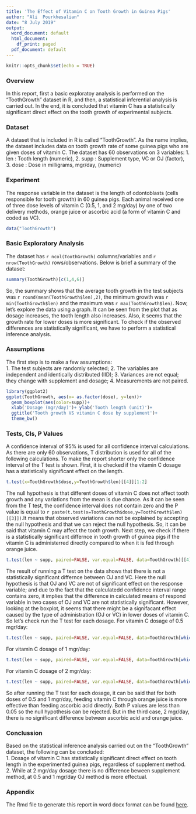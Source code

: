 ```yaml
---
title: 'The Effect of Vitamin C on Tooth Growth in Guinea Pigs'
author: "Ali  Pourkhesalian"
date: "8 July 2019"
output:
  word_document: default
  html_document:
    df_print: paged
  pdf_document: default
---
```


```r
knitr::opts_chunk$set(echo = TRUE)
```

### Overview
In this report, first a basic exploratoy analysis is performed on the "ToothGrowth" dataset in R, and then, a statistical inferential analysis is carried out. In the end, it is concluded that vitamin C has a statistically significant direct effect on the tooth growth of experimental subjects.

### Dataset
A dataset that is included in R is called "ToothGrowth". As the name implies, the dataset includes data on tooth growth rate of some guinea pigs who are given doses of vitamin C. The dataset has 60 observations on 3 variables: 1. len : Tooth length (numeric), 2. supp : Supplement type, VC or OJ (factor), 3. dose : Dose in milligrams, mgr/day, (numeric)

### Experiment
The response variable in the dataset is the length of odontoblasts (cells responsible for tooth growth) in 60 guinea pigs. Each animal received one of three dose levels of vitamin C (0.5, 1, and 2 mg/day) by one of two delivery methods, orange juice or ascorbic acid (a form of vitamin C and coded as VC).

```r
data("ToothGrowth")
```
### Basic Exploratory Analysis
The dataset has `r ncol(ToothGrowth)` columns/variables and `r nrow(ToothGrowth)` rows/observations. Below is brief a summary of the dataset:
```r
summary(ToothGrowth)[c(1,4,6)]
```
So, the summary shows that the average tooth growth in the test subjects was `r round(mean(ToothGrowth$len),2)`, the minimum growth was `r min(ToothGrowth$len)` and the maximum was `r max(ToothGrowth$len)`. Now, let's explore the data using a graph. It can be seen from the plot that as dosage increases, the tooth length also increases. Also, it seems that the growth rate for lower doses is more significant. To check if the observed differences are statistically significant, we have to perform a statistical inference analysis. 

### Assumptions
The first step is to make a few assumptions:  
1. The test subjects are randomly selected; 2. The variables are independent and identically distributed (IID); 3. Variances are not equal; they change with supplement and dosage; 4. Measurements are not paired.

```r
library(ggplot2)
ggplot(ToothGrowth, aes(x= as.factor(dose), y=len))+
  geom_boxplot(aes(color=supp))+
  xlab('Dosage (mgr/day)')+ ylab('Tooth length (unit)')+
  ggtitle('Tooth growth VS vitamin C dose by supplement')+
  theme_bw()
```
 
### Tests, CIs, P Values
A confidence interval of 95% is used for all confidence interval calculations. As there are only 60 observations, T distribution is used for all of the following calculations. To make the report shorter only the confidence interval of the T test is shown. First, it is checked if the vitamin C dosage has a statistically significant effect on the length.  
```r
t.test(x=ToothGrowth$dose,y=ToothGrowth$len)[[4]][1:2]
```
The null hypothesis is that different doses of vitamin C does not affect  tooth growth and any variations from the mean is due chance. As it can be seen from the T test, the confidence interval does not contain zero and the P value is equal to `r paste(t.test(x=ToothGrowth$dose,y=ToothGrowth$len)[[3]])`.It means that observed variations can not be explained by accepting the null hypothesis and that we can reject the null hypothesis. So, it can be said that vitamin C may affect the tooth growth. Next step, we check if there is a statistically significant differnce in tooth growth of guinea pigs if the vitamin C is administerred directly compared to when it is fed through orange juice.  
```r
t.test(len ~ supp, paired=FALSE, var.equal=FALSE, data=ToothGrowth)[[4]][1:2]
```
The result of running a T test on the data shows that there is not a statistically significant differnce between OJ and VC. Here the null hypothesis is that OJ and VC are not of significant effect on the response variable; and due to the fact that the calculatedd confidence interval range contains zero, it implies that the difference in calculated means of respond variable in two cases of OJ and VC are not 
statistically significant. However, looking at the boxplot, it seems that there might be a signifacant effect caused by the type of administration (OJ or VC) in lower doses of vitamin C. So let's check run the T test for each dosage.
For vitamin C dosage of 0.5 mgr/day:  
```r
t.test(len ~ supp, paired=FALSE, var.equal=FALSE, data=ToothGrowth[which(ToothGrowth$dose==.5),])[[4]][1:2]
```
For vitamin C dosage of 1 mgr/day:  
```r
t.test(len ~ supp, paired=FALSE, var.equal=FALSE, data=ToothGrowth[which(ToothGrowth$dose==1),])[[4]][1:2]
```
For vitamin C dosage of 2 mgr/day:  
```r
t.test(len ~ supp, paired=FALSE, var.equal=FALSE, data=ToothGrowth[which(ToothGrowth$dose==2),])[[4]][1:2]
```
So after running the T test for each dosage, it can be said that for both doses of 0.5 and 1 mgr/day, feeding vitamin C through orange juice is more effective than feeding ascorbic acid directly. Both P values are less than 0.05 so the null hypothesis can be rejected. But in the third case, 2 mgr/day, there is no significant difference between ascorbic acid and orange juice.  

### Conclussion
Based on the statistical inference analysis carried out on the "ToothGrowth" dataset, the following can be concluded:  
1. Dosage of vitamin C has statistically significant direct effect on tooth length in the experimented guinea pigs, regardless of supplement method.  
2. While at 2 mgr/day dosage there is no difference beween supplement method, at 0.5 and 1 mgr/day OJ method is more effectual.

### Appendix
The Rmd file to generate this report in word docx format can be found  [here](https://github.com/pourkhesalian/statistical-inference-course-project).


